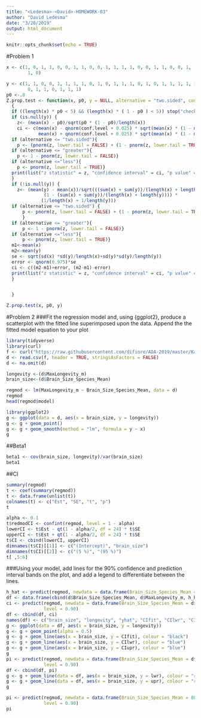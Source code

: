 ```yaml
---
title: "<Ledesma>-<David>-HOMEWORK-03"
author: "David Ledesma"
date: "3/20/2019"
output: html_document
---
```


```r
knitr::opts_chunk$set(echo = TRUE)
```

#Problem 1
```r
x <- c(1, 0, 1, 1, 0, 0, 1, 1, 0, 0, 1, 1, 1, 1, 0, 0, 1, 1, 0, 0, 1, 1, 0, 
        1, 0)

y <- c(1, 1, 0, 0, 1, 1, 1, 1, 0, 1, 0, 1, 1, 1, 0, 1, 0, 1, 1, 1, 1, 1, 0, 
        0, 1, 1, 0, 1, 1, 1)
p0 <-.8
Z.prop.test <- function(x, p0, y = NULL, alternative = "two.sided", conf.level = .95) #where x is a vector, p0 is the expected porportion, y is a second vector, alternative=("two.sided" for two tailed, "greater" for upper tail, "less" for lower tail), confidence level is .95
  {
  if ((length(x) * p0 < 5) && (length(x) * ( 1 - p0 ) < 5)) stop("check if normal distribution")
  if (is.null(y)) {
    z<- (mean(x) - p0)/sqrt(p0 * (1 - p0)/length(x))
    ci <- c(mean(x) - qnorm(conf.level + 0.025) * sqrt(mean(x) * (1 - mean(x))/length(x)), 
            mean(x) + qnorm(conf.level + 0.025) * sqrt(mean(x) * (1 - mean(x))/length(x)))
  if (alternative <= "two.sided"){
    p <- (pnorm(z, lower.tail = FALSE) + (1 - pnorm(z, lower.tail = TRUE)))}
  if (alternative <= "greater"){
    p <- 1 - pnorm(z, lower.tail = FALSE)} 
  if (alternative <="less"){
    p <- pnorm(z, lower.tail = TRUE)} 
  print(list("z statistic" = z, "confidence interval" = ci, "p value" = p))
  }
  if (!is.null(y)) { 
    z<- (mean(y) - mean(x))/sqrt(((sum(x) + sum(y))/(length(x) + length(y)) * 
              (1 - (sum(x) + sum(y))/(length(x) + length(y)))) * 
             (1/length(x) + 1/length(y)))
  if (alternative <= "two.sided") {
      p <- pnorm(z, lower.tail = FALSE) + (1 - pnorm(z, lower.tail = TRUE))
      }
  if (alternative <= "greater"){
      p <- 1 - pnorm(z, lower.tail = FALSE)} 
  if (alternative <="less"){
      p <- pnorm(z, lower.tail = TRUE)} 
  m1<-mean(x)
  m2<-mean(y)
  se <- sqrt(sd(x) *sd(y)/length(x)+sd(y)*sd(y)/length(y))
  error <- qnorm(0.975)*se
  ci <- c((m2-m1)+error, (m2-m1)-error)
  print(list("z statistic" = z, "confidence interval" = ci, "p value" = p))
  }


  }

Z.prop.test(x, p0, y)
```

#Problem 2
###Fit the regression model and, using {ggplot2}, produce a scatterplot with the fitted line superimposed upon the data. Append the the fitted model equation to your plot
```r
library(tidyverse)
library(curl)
f <- curl("https://raw.githubusercontent.com/difiore/ADA-2019/master/KamilarAndCooperData.csv")
d <- read.csv(f, header = TRUE, stringsAsFactors = FALSE)
d <- na.omit(d)

longevity <-(d$MaxLongevity_m)
brain_size<-(d$Brain_Size_Species_Mean)

regmod <- lm(MaxLongevity_m ~ Brain_Size_Species_Mean, data = d)
regmod
head(regmod$model)

library(ggplot2)
g <- ggplot(data = d, aes(x = brain_size, y = longevity))
g <- g + geom_point()
g <- g + geom_smooth(method = "lm", formula = y ~ x)
g

```
##Beta1
```r
beta1 <- cov(brain_size, longevity)/var(brain_size)
beta1
```
##CI
```r
summary(regmod)
t <- coef(summary(regmod))
t <- data.frame(unlist(t))
colnames(t) <- c("Est", "SE", "t", "p")
t 

alpha <- 0.1
t$redmodCI <- confint(regmod, level = 1 - alpha)
lowerCI <- t$Est - qt(1 - alpha/2, df = 24) * t$SE
upperCI <- t$Est + qt(1 - alpha/2, df = 24) * t$SE
t$CI <- cbind(lowerCI, upperCI)
dimnames(t$CI)[[1]] <- c("(Intercept)", "brain_size")
dimnames(t$CI)[[2]] <- c("(5 %)", "(95 %)")
t[ ,5:6]
```

###Using your model, add lines for the 90% confidence and prediction interval bands on the plot, and add a legend to differentiate between the lines.
```r
h_hat <- predict(regmod, newdata = data.frame(Brain_Size_Species_Mean = d$Brain_Size_Species_Mean))
df <- data.frame(cbind(d$Brain_Size_Species_Mean, d$MaxLongevity_m, h_hat))
ci <- predict(regmod, newdata = data.frame(Brain_Size_Species_Mean = d$Brain_Size_Species_Mean), interval = "confidence", 
              level = 0.90)
df <- cbind(df, ci)
names(df) <- c("brain_size", "longevity", "yhat", "CIfit", "CIlwr", "CIupr")
g <- ggplot(data = df, aes(x = brain_size, y = longevity))
g <- g + geom_point(alpha = 0.5)
g <- g + geom_line(aes(x = brain_size, y = CIfit), colour = "black")
g <- g + geom_line(aes(x = brain_size, y = CIlwr), colour = "blue")
g <- g + geom_line(aes(x = brain_size, y = CIupr), colour = "blue")
g
pi <- predict(regmod, newdata = data.frame(Brain_Size_Species_Mean = d$Brain_Size_Species_Mean), interval = "prediction", 
              level = 0.90)
df <- cbind(df, pi)
g <- g + geom_line(data = df, aes(x = brain_size, y = lwr), colour = "red")
g <- g + geom_line(data = df, aes(x = brain_size, y = upr), colour = "red")
g
```


```r
pi <- predict(regmod, newdata = data.frame(Brain_Size_Species_Mean = 800), interval = "prediction", 
              level = 0.90)
pi
```

